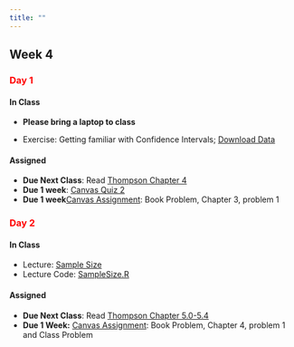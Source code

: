 ```yaml
---
title: ""
---
```


## Week 4

### [Day 1]{style="color:red;"}

#### **In Class**

- **Please bring a laptop to class**

- Exercise: Getting familiar with Confidence Intervals; [Download Data](../classfiles552/ThompsonChapter3/Counts_Kangaroo.csv)

#### **Assigned**

- **Due Next Class**: Read <a href="/readings552/Sampling - 2012 - Thompson.pdf">Thompson Chapter 4 </a> 
- **Due 1 week**: [Canvas Quiz 2](https://colostate.instructure.com/courses/212614/quizzes/499468)
- **Due 1 week**[Canvas Assignment](https://colostate.instructure.com/courses/212614/assignments/2803660): Book Problem, Chapter 3, problem 1

### [Day 2]{style="color:red;"}

#### **In Class**

- Lecture: <a href="/FW552/SampleSize.qmd">Sample Size</a> 
- Lecture Code: <a href="/FW552/SampleSize.R">SampleSize.R</a>

#### **Assigned** 
- **Due Next Class**: Read <a href="/readings552/Sampling - 2012 - Thompson.pdf">Thompson Chapter 5.0-5.4 </a> 
- **Due 1 Week:** [Canvas Assignment](https://colostate.instructure.com/courses/212614/assignments/2818141): Book Problem, Chapter 4, problem 1 and Class Problem

